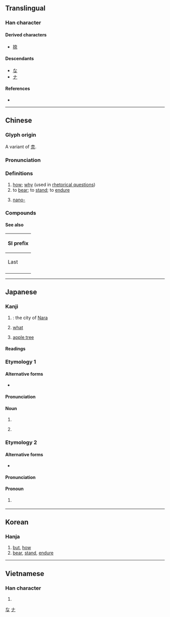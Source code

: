 {{also|柰}}
{{character info/new}}
==Translingual==

===Han character===
{{Han char|rn=37|rad=大|as=05|sn=8|four=40901|canj=KMMF|ids=⿱大示}}

====Derived characters====
* [[捺]]

====Descendants====
* [[な]]
* [[ナ]]

====References====
* {{Han ref|kx=0251.010|dkj=05893|dj=0511.010|hdz=10532.020|uh=5948|ud=22856|bh=A960|bd=43360}}

[[Category:Han characters from which hiragana were derived|な]]
[[Category:Han characters from which katakana were derived|ナ]]

----

==Chinese==
{{zh-forms}}

===Glyph origin===
{{Han etym}}
A variant of [[柰]].

===Pronunciation===
{{zh-pron
|m=nài
|c=noi6
|h=pfs=nai
|mn=qz,twv,xm:tā/tw:ta/zz:tāi/nāi
|mn_note=ta/tai/tā - vernacular (limited, e.g. {{zh-l|*無奈何}}); nāi - literary
|mc=y
|oc=y
|ma=
|cat=adv,v,pref
}}

===Definitions===
{{zh-hanzi}}

# [[how]]; [[why]] (used in [[rhetorical question]]s)
# to [[bear]]; to [[stand]]; to [[endure]]
# {{lb|zh|loanword|Taiwan}} [[nano-]] {{gloss|[[Appendix:SI units|SI unit]] prefix}}
{{attention|zh|Missing sense "where" in Hakka: [https://www.quora.com/Are-the-Thai-and-Lao-words-for-where-related-Thai-nai-and-Lao-sai-What-about-the-other-related-languages/answer/Bern%C3%A9dy-Lim], [https://www.omniglot.com/language/phrases/hakka.php]}}
{{attention|hak|Missing sense "where" in Hakka: [https://www.quora.com/Are-the-Thai-and-Lao-words-for-where-related-Thai-nai-and-Lao-sai-What-about-the-other-related-languages/answer/Bern%C3%A9dy-Lim], [https://www.omniglot.com/language/phrases/hakka.php]}}

===Compounds===
{{zh-der|無奈|奈何|香奈兒|萬般無奈|康奈爾|無可奈何|奈良|康奈爾大學|奈曼|神奈川縣|西奈|西奈半島|山奈|沒奈何|欽奈|奈秒|奈米|奈升|山奈鉀|葛林奈爾|葛林奈爾大學|奈良時代|奈及利亞|奈洛比|西奈山|基奈|尀奈|不奈煩|叵奈|奈守|奈向|奈何橋|怎奈|奈煩|不奈何|寧奈|不寧奈|不奈|如之奈何|奈上祝下|可奈|澀奈|爭奈|沒計奈何|末奈何|沒及奈何|無如奈何|無計奈何|無奈我何|沒極奈何|頗奈|莫可奈何|西奈協定|蘇爾奈}}

====See also====
{| class="wikitable"
! colspan=3 | SI prefix
|-
! Last
!
! Next
|-
| {{l|zh|[[微]]}}
| {{lang|zh|[[奈]]/[[納]]}}
| {{l|zh|[[皮]]}}
|}

{{cln|zh|numeral symbols|numerals}}

----

==Japanese==

===Kanji===
{{ja-kanji|grade=c|rs=凵03}}

# {{abbreviation of|ja|sort=な|奈良|nodot=1}}: the city of [[Nara]]
# [[what]]
# {{lb|ja|sort=からなし|obsolete}} [[apple tree]]

====Readings====
{{ja-readings
|goon=な, ない
|kanon=だ, だい
|kun=いかん-, いかんせん-, いかんぞ-, からなし-
|nanori=なに, なん
}}

===Etymology 1===
{{rfe|ja}}

====Alternative forms====
* {{ja-l|柰}}

====Pronunciation====
{{ja-pron|yomi=k|からなし}}

====Noun====
{{ja-noun|からなし|カラナシ}}
# {{obsolete form of|ja|唐梨||red apple}}
# {{lb|ja|by extension}} {{obsolete spelling of|ja|林檎||apple}}

===Etymology 2===
{{rfe|ja}}

====Alternative forms====
* {{ja-l|如何}}

====Pronunciation====
{{ja-pron|yomi=k|いかん}}

====Pronoun====
{{ja-pos|pronoun|いかん}}
# {{alternative form of|ja|奈何||what}} {{attention|ja|abbreviation?}}

----

==Korean==

===Hanja===
{{ko-hanja|hangeul=[[내]], [[나]]|rv=nae, na|mr=nae, na}}

# [[but]], [[how]]
# [[bear]], [[stand]], [[endure]]

----

==Vietnamese==

===Han character===
{{vi-hantu|[[nại]], [[nhự]]|rs=大05}}

# {{defn|vi|sort=大05}}